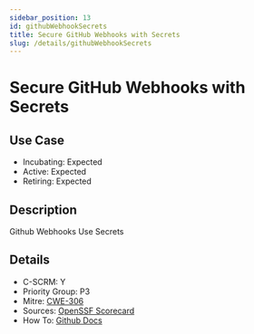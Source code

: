 ```yaml
---
sidebar_position: 13
id: githubWebhookSecrets
title: Secure GitHub Webhooks with Secrets
slug: /details/githubWebhookSecrets
---
```


# Secure GitHub Webhooks with Secrets

## Use Case

- Incubating: Expected
- Active: Expected
- Retiring: Expected

## Description

Github Webhooks Use Secrets

## Details

- C-SCRM: Y
- Priority Group: P3
- Mitre: [CWE-306](https://cwe.mitre.org/data/definitions/306)
- Sources: [OpenSSF Scorecard](https://github.com/ossf/scorecard/blob/main/docs/checks.md#webhooks)
- How To: [Github Docs](https://docs.github.com/en/actions/security-guides/using-secrets-in-github-actions)

